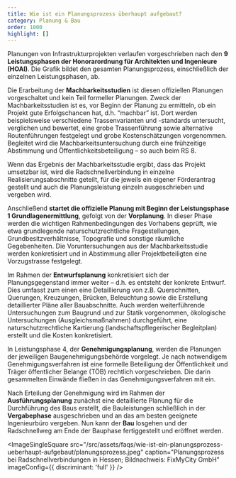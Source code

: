 ```yaml
---
title: Wie ist ein Planungsprozess überhaupt aufgebaut?
category: Planung & Bau
order: 1000
highlight: []
---
```


Planungen von Infrastrukturprojekten verlaufen vorgeschrieben nach den **9 Leistungsphasen der Honorarordnung für Architekten und Ingenieure (HOAI)**. Die Grafik bildet den gesamten Planungsprozess, einschließlich der einzelnen Leistungsphasen, ab.

Die Erarbeitung der **Machbarkeitsstudien** ist diesen offiziellen Planungen vorgeschaltet und kein Teil formeller Planungen. Zweck der Machbarkeitsstudien ist es, vor Beginn der Planung zu ermitteln, ob ein Projekt gute Erfolgschancen hat, d.h. “machbar” ist. Dort werden beispielsweise verschiedene Trassenvarianten und -standards untersucht, verglichen und bewertet, eine grobe Trassenführung sowie alternative Routenführungen festgelegt und grobe Kostenschätzungen vorgenommen. Begleitet wird die Machbarkeitsuntersuchung durch eine frühzeitige Abstimmung und Öffentlichkeitsbeteiligung – so auch beim RS 8.

Wenn das Ergebnis der Machbarkeitsstudie ergibt, dass das Projekt umsetzbar ist, wird die Radschnellverbindung in einzelne Realisierungsabschnitte geteilt, für die jeweils ein eigener Förderantrag gestellt und auch die Planungsleistung einzeln ausgeschrieben und vergeben wird.

Anschließend **startet die offizielle Planung mit Beginn der Leistungsphase 1 Grundlagenermittlung**, gefolgt von der **Vorplanung**. In dieser Phase werden die wichtigen Rahmenbedingungen des Vorhabens geprüft, wie etwa grundlegende naturschutzrechtliche Fragestellungen, Grundbesitzverhältnisse, Topografie und sonstige räumliche Gegebenheiten. Die Voruntersuchungen aus der Machbarkeitsstudie werden konkretisiert und in Abstimmung aller Projektbeteiligten eine Vorzugstrasse festgelegt.

Im Rahmen der **Entwurfsplanung** konkretisiert sich der Planungsgegenstand immer weiter – d.h. es entsteht der konkrete Entwurf. Dies umfasst zum einen eine Detaillierung von z.B. Querschnitten, Querungen, Kreuzungen, Brücken, Beleuchtung sowie die Erstellung detaillierter Pläne aller Bauabschnitte. Auch werden weiterführende Untersuchungen zum Baugrund und zur Statik vorgenommen, ökologische Untersuchungen (Ausgleichsmaßnahmen) durchgeführt, eine naturschutzrechtliche Kartierung (landschaftspflegerischer Begleitplan) erstellt und die Kosten konkretisiert.

In Leistungsphase 4, der **Genehmigungsplanung**, werden die Planungen der jeweiligen Baugenehmigungsbehörde vorgelegt. Je nach notwendigem Genehmigungsverfahren ist eine formelle Beteiligung der Öffentlichkeit und Träger öffentlicher Belange (TÖB) rechtlich vorgeschrieben. Die darin gesammelten Einwände fließen in das Genehmigungsverfahren mit ein.

Nach Erteilung der Genehmigung wird im Rahmen der **Ausführungsplanung** zunächst eine detaillierte Planung für die Durchführung des Baus erstellt, die Bauleistungen schließlich in der **Vergabephase** ausgeschrieben und an das am besten geeignete Ingenieurbüro vergeben. Nun kann der **Bau** losgehen und der Radschnellweg am Ende der Bauphase fertiggestellt und eröffnet werden.

<ImageSingleSquare
  src="/src/assets/faqs/wie-ist-ein-planungsprozess-ueberhaupt-aufgebaut/planungsprozess.jpeg"
  caption="Planungsprozess bei Radschnellverbindungen in Hessen; Bildnachweis: FixMyCity GmbH"
  imageConfig={{ discriminant: 'full' }}
/>
